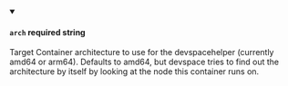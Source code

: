 
<details className="config-field" data-expandable="false" open>
<summary>

#### `arch` <span class="config-field-required" data-required="false">required</span> <span class="config-field-type">string</span> <span class="config-field-default"></span> <span class="config-field-enum"></span>

Target Container architecture to use for the devspacehelper (currently amd64 or arm64). Defaults to amd64, but
devspace tries to find out the architecture by itself by looking at the node this container runs on.

</summary>



</details>
